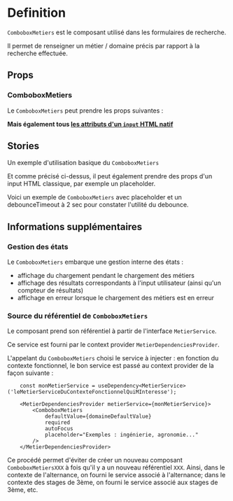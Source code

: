 
<Meta of={ComboboxMetiersStories} />


# Definition

`ComboboxMetiers` est le composant utilisé dans les formulaires de recherche.

Il permet de renseigner un métier / domaine précis par rapport à la recherche effectuée.

## Props

### ComboboxMetiers

Le `ComboboxMetiers` peut prendre les props suivantes :

<Controls />

**Mais également tous [les attributs d'un `input` HTML natif](https://developer.mozilla.org/en-US/docs/Web/HTML/Element/input)**

## Stories
Un exemple d'utilisation basique du `ComboboxMetiers`

<Canvas of={ComboboxMetiersStories.exemple}/>

Et comme précisé ci-dessus, il peut également prendre des props d'un input HTML classique, par exemple un placeholder.

Voici un exemple de `ComboboxMetiers` avec placeholder et un debounceTimeout à 2 sec pour constater l'utilité du debounce.

<Canvas of={ComboboxMetiersStories.AvecPlaceholderEtDebounce}/>

## Informations supplémentaires

### Gestion des états
Le `ComboboxMetiers` embarque une gestion interne des états :
- affichage du chargement pendant le chargement des métiers
- affichage des résultats correspondants à l'input utilisateur (ainsi qu'un compteur de résultats)
- affichage en erreur lorsque le chargement des métiers est en erreur

### Source du référentiel de `ComboboxMetiers`
Le composant prend son référentiel à partir de l'interface `MetierService`.

Ce service est fourni par le context provider `MetierDependenciesProvider`.

L'appelant du `ComboboxMetiers` choisi le service à injecter : en fonction du contexte fonctionnel,
le bon service est passé au context provider de la façon suivante :
```tsx
    const monMetierService = useDependency<MetierService>('leMetierServiceDuContexteFonctionnelQuiMInteresse');

    <MetierDependenciesProvider metierService={monMetierService}>
        <ComboboxMetiers
            defaultValue={domaineDefaultValue}
            required
            autoFocus
            placeholder="Exemples : ingénierie, agronomie..."
        />
    </MetierDependenciesProvider>
```

Ce procédé permet d'éviter de créer un nouveau composant `ComboboxMetiersXXX` à fois qu'il y a un nouveau référentiel `XXX`.
Ainsi, dans le contexte de l'alternance, on fourni le service associé à l'alternance;
dans le contexte des stages de 3ème, on fourni le service associé aux stages de 3ème, etc.
